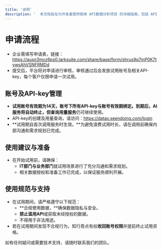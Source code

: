 ```yaml
---
title: '说明'
description: '  本文档旨在为开发者提供使用 API数据分析项目 的详细指南。包括 API 的基本功能、使用方法、调用示例及返回数据说明等。'
---
```


# 申请流程
- 企业需填写申请表，链接：https://ausn3mvz6ps0.larksuite.com/share/base/form/shrus9q7mP0K7tywsAhVSNFRMDd
- 提交后，平台将对申请进行审核，审核通过后会发放试用账号及相关API-key，每个客户仅限申请一次试用。
## 账号及API-key管理
- **试用账号有效期为14天，**账号下所有API-key与账号有效期绑定。到期后，AI服务将自动终止，但**查询用量服务**仍可继续使用。
- API-key的创建及用量查询，请访问：https://datav.seendoing.com/login
- **试用期自首次调用服务时生效。**为避免浪费试用时长，请在调用前确保内部沟通和需求规划已完成。
## 使用建议与准备
- 在开始试用前，请确保：
  - **IT部门与业务部门**就试用场景进行了充分沟通和需求规划。
  - 相关数据授权和准备工作已完成，以保证服务顺利开展。
## 使用规范与支持
- 在试用期间，请严格遵守以下规范：
  - **合规使用数据，**确保数据隐私与安全。
  - **禁止滥用API**或获取未经授权的数据。
  - 不得用于非法用途。
- 若在试用期间发现不合规行为，知行奇点有权**收回账号权限**并提前终止试用资格。

如有任何疑问或需要技术支持，请随时联系我们的团队。




